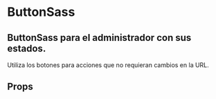 

<Meta title="Atoms/Example MDX" component={ButtonSass} />

# ButtonSass

## ButtonSass para el administrador con sus estados.

Utiliza los botones para acciones que no requieran cambios en la URL.

<Preview>
  <Story name="standard">
    <ButtonSass text="with sass theme provider MDX 😄" />
  </Story>
</Preview>

## Props

<Props of={ButtonSass} />
